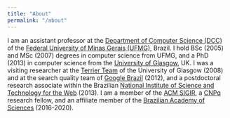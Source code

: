 ```yaml
---
title: "About"
permalink: "/about"
---
```


I am an assistant professor at the [Department of Computer Science (DCC)](http://www.dcc.ufmg.br/) of the [Federal University of Minas Gerais (UFMG)](http://www.ufmg.br/), Brazil. I hold BSc (2005) and MSc (2007) degrees in computer science from UFMG, and a PhD (2013) in computer science from the [University of Glasgow](http://www.gla.ac.uk/), UK. I was a visiting researcher at the [Terrier Team](http://terrierteam.dcs.gla.ac.uk/) of the University of Glasgow (2008) and at the search quality team of [Google Brazil](https://www.google.com.br/about/careers/locations/belo-horizonte/) (2012), and a postdoctoral research associate within the Brazilian [National Institute of Science and Technology for the Web](http://www.inweb.org.br/?lang=en) (2013). I am a member of the [ACM SIGIR](http://www.sigir.org/), a [CNPq](http://www.cnpq.br/) research fellow, and an affiliate member of the [Brazilian Academy of Sciences](http://www.abc.org.br/) (2016-2020).
